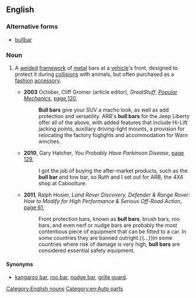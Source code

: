 ==English==

===Alternative forms===
* [[bullbar]]

===Noun===
{{en-noun|head=[[bull]] [[bar]]}}

# {{chiefly|Australia}} A [[weld]]ed [[framework]] of [[metal]] bars at a [[vehicle]]'s front, designed to protect it during [[collision]]s with animals, but often purchased as a [[fashion]] [[accessory]].
#* '''2003''' October, Cliff Gromer (article editor), ''GreatStuff'', ''[[w:Popular Mechanics|Popular Mechanics]]'', [http://books.google.com.au/books?id=SNMDAAAAMBAJ&pg=PA120&dq=%22bull+bar%22|%22bull+bars%22+-intitle:%22bull%22+-inauthor:%22%22&hl=en&sa=X&ei=K-cST_iZAauciAfHu6xD&redir_esc=y#v=onepage&q=%22bull%20bar%22|%22bull%20bars%22%20-intitle%3A%22bull%22%20-inauthor%3A%22%22&f=false page 120],
#*: '''Bull bars''' give your SUV a macho look, as well as add protection and versatility. ARB's '''bull bars''' for the Jeep Liberty offer all of the above, with added features that include Hi-Lift jacking points, auxiliary driving-light mounts, a provision for relocating the factory foglights and accommodation for Warn winches.
#* '''2010''', Gary Hatcher, ''You Probably Have Parkinson Disease'', [http://books.google.com.au/books?id=CL8AmJZQquIC&pg=PA129&dq=%22bull+bar%22|%22bull+bars%22+-intitle:%22bull%22+-inauthor:%22%22&hl=en&sa=X&ei=mdgST8a-O-a5iQeMutBD&redir_esc=y#v=onepage&q=%22bull%20bar%22|%22bull%20bars%22%20-intitle%3A%22bull%22%20-inauthor%3A%22%22&f=false page 129],
#*: I got the job of buying the after-market products, such as the '''bull bar''' and tow bar, so Ruth and I set out for ARB, the 4X4 shop at Caboolture.
#* '''2011''', Ralph Hosier, ''Land Rover Discovery, Defender & Range Rover: How to Modify for High Performance & Serious Off-Road Action'', [http://books.google.com.au/books?id=XAq-tDcVnzgC&pg=PA61&dq=%22bull+bar%22|%22bull+bars%22+-intitle:%22bull%22+-inauthor:%22%22&hl=en&sa=X&ei=mdgST8a-O-a5iQeMutBD&redir_esc=y#v=onepage&q=%22bull%20bar%22|%22bull%20bars%22%20-intitle%3A%22bull%22%20-inauthor%3A%22%22&f=false page 61],
#*: Front protection bars, known as '''bull bars''', brush bars, roo bars, and even nerf or nudge bars are probably the most contentious piece of equipment that can be fitted to a car. In some countries they are banned outright.{{...}}In some countries where risk of damage is very high, '''bull bars''' are considered essential safety equipment.

====Synonyms====
* {{sense|protective framework at front of a vehicle}} [[kangaroo bar]], [[roo bar]], [[nudge bar]], [[grille guard]].

[[Category:English nouns]]
[[Category:en:Auto parts]]